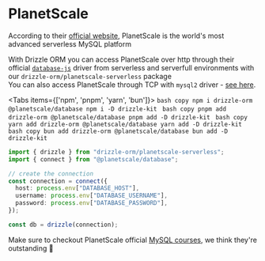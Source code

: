 
# PlanetScale
According to their [official website](https://planetscale.com/), 
PlanetScale is the world's most advanced serverless MySQL platform

With Drizzle ORM you can access PlanetScale over http
through their official [`database-js`](https://github.com/planetscale/database-js) 
driver from serverless and serverfull environments with our `drizzle-orm/planetscale-serverless` package  
You can also access PlanetScale through TCP with `mysql2` driver - [see here](./mysql2).

<Tabs items={['npm', 'pnpm', 'yarn', 'bun']}>
    <Tab>
    ```bash copy
    npm i drizzle-orm @planetscale/database
    npm i -D drizzle-kit
    ```
    </Tab>
    <Tab>
    ```bash copy
    pnpm add drizzle-orm @planetscale/database
    pnpm add -D drizzle-kit
    ```
    </Tab>
    <Tab>
    ```bash copy
    yarn add drizzle-orm @planetscale/database
    yarn add -D drizzle-kit
    ```
    </Tab>
    <Tab>
    ```bash copy
    bun add drizzle-orm @planetscale/database
    bun add -D drizzle-kit
    ```
    </Tab>
</Tabs>

```typescript copy filename="index.ts"
import { drizzle } from "drizzle-orm/planetscale-serverless";
import { connect } from "@planetscale/database";

// create the connection
const connection = connect({
  host: process.env["DATABASE_HOST"],
  username: process.env["DATABASE_USERNAME"],
  password: process.env["DATABASE_PASSWORD"],
});

const db = drizzle(connection);
```

Make sure to checkout PlanetScale official [MySQL courses](https://planetscale.com/courses/mysql-for-developers/introduction/course-introduction), 
we think they're outstanding 🙌
